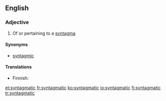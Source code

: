 ==English==

===Adjective===
{{en-adj}}

# Of or pertaining to a [[syntagma]]

====Synonyms====
* [[syntagmic]]

====Translations====
{{trans-top|of a syntagma}}
* Finnish: {{t-|fi|syntagmaattinen}}
{{trans-mid}}
{{trans-bottom}}

[[et:syntagmatic]]
[[fr:syntagmatic]]
[[ko:syntagmatic]]
[[io:syntagmatic]]
[[fi:syntagmatic]]
[[tr:syntagmatic]]
